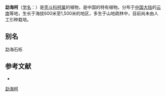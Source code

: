 {{Speciesbox
| name = 勐海柯
| status = 
| status_system = 
| image =
| genus = Lithocarpus
| species = fohaiensis
| authority = A. Camus
}}

'''勐海柯'''（[[学名|学名]]：{{lang|la|''Lithocarpus fohaiensis''}}）是[[壳斗科|壳斗科]][[柯属|柯属]]的植物，是中国的特有植物。分布于[[中国大陆|中国大陆]]的[[云南|云南]]等地，生长于海拔600米至1,500米的地区，多生于山地疏林中，目前尚未由人工引种栽培。

== 别名 ==
勐海石栎

== 参考文献 ==
<div class="references-small">
* {{cite web| url =http://www.bioinfo.cn/db05/KmzwSpecies.php?action=view&id=7931| title =勐海柯| work =《中国高等植物数据库全库》| publisher =中国科学院微生物研究所| author =昆明植物研究所| accessdate =2009-02-24| deadurl =yes| archiveurl =https://web.archive.org/web/20160305085904/http://www.bioinfo.cn/db05/KmzwSpecies.php?action=view&id=7931| archivedate =2016-03-05}}
</div>
{{Taxonbar|from=Q10901230}}

[[Category:柯属|勐海柯]]


{{植物小作品}}